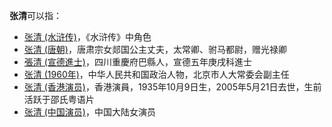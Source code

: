 '''张清'''可以指：
* [[张清_(水浒传)|张清 (水浒传)]]，《水浒传》中角色
* [[张清_(唐朝)|张清 (唐朝)]]，唐肃宗女郯国公主丈夫，太常卿、驸马都尉，赠光禄卿
* [[張清_(宣德進士)|張清 (宣德進士)]]，四川重慶府巴縣人，宣德五年庚戌科進士
* [[张清_(1960年)|张清 (1960年)]]，中华人民共和国政治人物，北京市人大常委会副主任
* [[张清_(香港演员)|张清 (香港演员)]]，香港演員，1935年10月9日生，2005年5月21日去世，生前活跃于邵氏粤语片
* [[张清_(中国演员)|张清 (中国演员)]]，中国大陆女演员
{{Disambiguation|Q|Cat=二字张姓人名消歧义}}